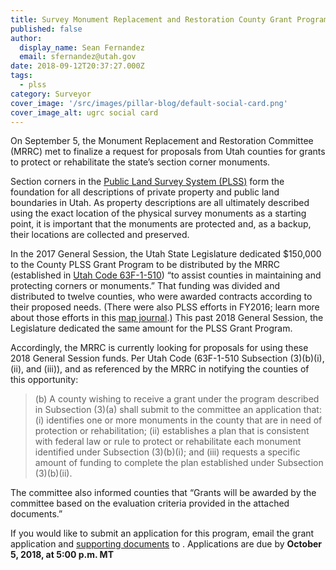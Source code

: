 ```yaml
---
title: Survey Monument Replacement and Restoration County Grant Program 2018 Updates
published: false
author:
  display_name: Sean Fernandez
  email: sfernandez@utah.gov
date: 2018-09-12T20:37:27.000Z
tags:
  - plss
category: Surveyor
cover_image: '/src/images/pillar-blog/default-social-card.png'
cover_image_alt: ugrc social card
---
```



On September 5, the Monument Replacement and Restoration Committee (MRRC) met to finalize a request for proposals from Utah counties for grants to protect or rehabilitate the state’s section corner monuments.

Section corners in the [Public Land Survey System (PLSS)](/developer/applications/plss/) form the foundation for all descriptions of private property and public land boundaries in Utah. As property descriptions are all ultimately described using the exact location of the physical survey monuments as a starting point, it is important that the monuments are protected and, as a backup, their locations are collected and preserved.

In the 2017 General Session, the Utah State Legislature dedicated $150,000 to the County PLSS Grant Program to be distributed by the MRRC (established in [Utah Code 63F-1-510](https://le.utah.gov/xcode/Title63F/Chapter1/63F-1-S510.html)) “to assist counties in maintaining and protecting corners or monuments.” That funding was divided and distributed to twelve counties, who were awarded contracts according to their proposed needs. (There were also PLSS efforts in FY2016; learn more about those efforts in this [map journal](https://www.arcgis.com/apps/MapJournal/index.html?appid=e7af1328152a4ba786ab6a733e5cb0b5).) This past 2018 General Session, the Legislature dedicated the same amount for the PLSS Grant Program.

Accordingly, the MRRC is currently looking for proposals for using these 2018 General Session funds. Per Utah Code (63F-1-510 Subsection (3)(b)(i), (ii), and (iii)), and as referenced by the MRRC in notifying the counties of this opportunity:

> (b) A county wishing to receive a grant under the program described in Subsection (3)(a) shall submit to the committee an application that:
> (i) identifies one or more monuments in the county that are in need of protection or rehabilitation;
> (ii) establishes a plan that is consistent with federal law or rule to protect or rehabilitate each monument identified under Subsection (3)(b)(i); and
> (iii) requests a specific amount of funding to complete the plan established under Subsection (3)(b)(ii).

The committee also informed counties that “Grants will be awarded by the committee based on the evaluation criteria provided in the attached documents.”

If you would like to submit an application for this program, email the grant application and [supporting documents](https://drive.google.com/drive/folders/1nvi5bMQDJoz6DX-UPSXy5ONK6LWnt6BL?usp=sharing) to <Contacts inline subject={frontmatter.title} contactKey="plss" />. Applications are due by **October 5, 2018, at 5:00 p.m. MT**
